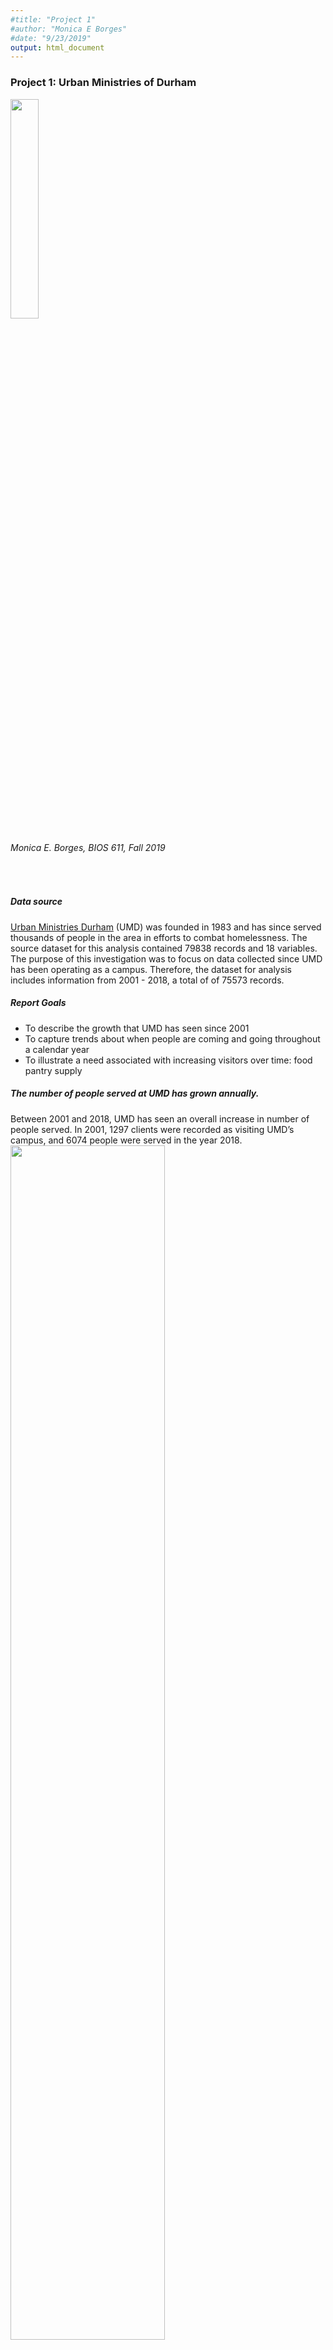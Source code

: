 ```yaml
---
#title: "Project 1"
#author: "Monica E Borges"
#date: "9/23/2019"
output: html_document
---
```


### Project 1: Urban Ministries of Durham

<img src="http://www.umdurham.org/assets/images/logo-new1.png" width=30%>

###### Monica E. Borges, BIOS 611, Fall 2019

<br>

##### Data source
[Urban Ministries Durham](http://www.umdurham.org/) (UMD) was founded in 1983 and has since served thousands of people in the area in efforts to combat homelessness. The source dataset for this analysis contained 79838 records and 18 variables. The purpose of this investigation was to focus on data collected since UMD has been operating as a campus. Therefore, the dataset for analysis includes information from 2001 - 2018, a total of of 75573 records.
<br>

##### Report Goals
* To describe the growth that UMD has seen since 2001
* To capture trends about when people are coming and going throughout a calendar year
* To illustrate a need associated with increasing visitors over time: food pantry supply
<br>

##### The number of people served at UMD has grown annually.
Between 2001 and 2018, UMD has seen an overall increase in number of people served. In 2001, 1297 clients were recorded as visiting UMD's campus, and 6074 people were served in the year 2018. 
<br> <img src="clients.year.point.png" width=70%/><br>
The increase in overall visitors may be attributed to a combination of growing resources at UMD, awareness, need in the area, or more consistent data collection over the years.
<br>

As displayed in Figure 2, the number of new clients per month is relatively constant.
<br> <img src="new.ids.month.box.png" width=70%/><br>
This plot displays the distribution in the number of new visitors per month over the last 20 years, with means plotted in blue Each point is the number of new clients seen in that month in an individual year. For example, October sees the highest number of monthly new clients, with a mean of 82.2 and median 76.5, and April sees the fewest new people with a median around 60. The overlapping box plots do not indicate a statistically significant difference between months. 
<br>

##### How many services do clients receieve, and how long do they "stay"?
People staying at or passing through UMD can receive several different types of services. The number of services described in Figure 3 is the number of times someone received food, clothing, bus passes, hygiene kit, school supplies, or diapers. Food services are pooled; otherwise, if a client received several services per visit (date), the services are considered distinct. 
<br> <img src="serv.hist.95.png" width=70%/> <br>
The median number of services per person is 2, and the mean is 8.1. As many clients (n=6656) have only 1 recorded date where they visited, fewer stay longer or return to UMD, so the distribution of number of services per client is skewed right. This histogram is displayed up to the 0.95 quantile in order to better display the bulk of the distribution.
<br>

The range of days between a client's first and last visit, similarly to the number of services they seek, is skewed to the right. Figure 4 displays the distribution of the number of days between individual clients' first and last dates of service for clients with more than one date of service. 6656 clients were recorded on only one day, and 8284 were recorded as receiving services on more than one day. 
<img src="days.range.hist.png" width=70%/>
<br>

The range of days from first and last services is quite high for a small proportion of clients. This may be attributed to elongated consistent stays, or some returns back to UMD after weeks or months without visiting the campus.

##### During what time of year do people have their last visit at UMD?
Similarly to individuals' first visit, there is not a standout month during which people tend to have their last visit or receive their last service.  
<img src="last.ids.month.box.png" width=70%/>
<br>
Figure 5 has 2 outliers occurring in November-December 2018. These may be current clients or those who left UMD in 2019, since the data cutoff used in this subset is the end of 2018. 

##### What happens around the last visit?
Compared with other instances where clients receive service, the last date is not particularly different. Food and clothing are in overwhelmingly high demand throughout. When we take food and clothing out of the equation, there is a slight difference between services given before and at a person's last visit. <br>
<img src="all.serv.png" width=50%/><img src="last.serv.png" width=50%/>
<br>

##### Food pounds increase steadily
Pounds of food distributed from the pantry and number of clients served are, unsurprisingly, closely associated. The following plot by month excludes months during which food pounds are missing from the source data. 
<br><img src="food.id.reg.scat.png" width=70%/>
<br>

##### Conclusions
Urban ministries has consistently provided services to people of Durham since its operation as a campus began in 2001, and appears to have momentum in its ability to help clients. UMD is on track to continue serving the community and paving a path out of homelessness for individuals in the future. It will not be surprising if food needs continue to increase proportionally with an increase in clients, and new clients can be expected at a relatively consistent rate throughout the year. Community partners and volunteers are integral to UMD's success thus far, and UMD should plan to continue volunteer and donation programs to serve everyone. 










